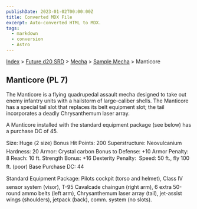 ```yaml
---
publishDate: 2023-01-02T00:00:00Z
title: Converted MDX File
excerpt: Auto-converted HTML to MDX.
tags:
  - markdown
  - conversion
  - Astro
---
```


[Index](-index) > [Future d20 SRD](future-d20-srd-index) > [Mecha](future-d20-srd-mecha-index) > [Sample Mecha](future-d20-srd-mecha-sample-mecha-index) > Manticore

## Manticore (PL 7)

The Manticore is a flying quadrupedal assault mecha designed to take out enemy infantry units with a hailstorm of large-caliber shells. The Manticore has a special tail slot that replaces its belt equipment slot; the tail incorporates a deadly Chrysanthemum laser array.

A Manticore installed with the standard equipment package (see below) has a purchase DC of 45.

Size: Huge (2 size)
Bonus Hit Points: 200
Superstructure: Neovulcanium
Hardness: 20
Armor: Crystal carbon
Bonus to Defense: +10
Armor Penalty: 8
Reach: 10 ft.
Strength Bonus: +16
Dexterity Penalty: 
Speed: 50 ft., fly 100 ft. (poor)
Base Purchase DC: 44

Standard Equipment Package: Pilots cockpit (torso and helmet), Class IV sensor system (visor), T-95 Cavalcade chaingun (right arm), 6 extra 50-round ammo belts (left arm), Chrysanthemum laser array (tail), jet-assist wings (shoulders), jetpack (back), comm. system (no slots).
